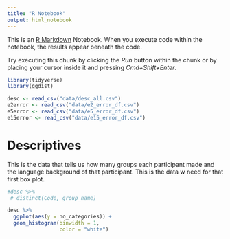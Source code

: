 ```yaml
---
title: "R Notebook"
output: html_notebook
---
```


This is an [R Markdown](http://rmarkdown.rstudio.com) Notebook. When you execute code within the notebook, the results appear beneath the code. 

Try executing this chunk by clicking the *Run* button within the chunk or by placing your cursor inside it and pressing *Cmd+Shift+Enter*. 

```r
library(tidyverse)
library(ggdist)

```

```r
desc <- read_csv("data/desc_all.csv")
e2error <- read_csv("data/e2_error_df.csv")
e5error <- read_csv("data/e5_error_df.csv")
e15error <- read_csv("data/e15_error_df.csv")
```

# Descriptives
This is the data that tells us how many groups each participant made and the language background of that participant. This is the data w need for that first box plot. 

```r
#desc %>%
 # distinct(Code, group_name)
```

```r
desc %>%
  ggplot(aes(y = no_categories)) +
  geom_histogram(binwidth = 1,
                 color = "white")
  


```


